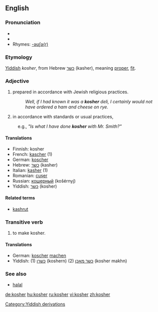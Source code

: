 {{wikipedia|Kashrut}}
==English==

===Pronunciation===
*{{IPA|/ˈkəʊʃ@(r)/}}
*{{SAMPA|/"k@US@(r)/}}
*Rhymes: [[Rhymes:English:-əʊʃə(r)|-əʊʃə(r)]]

===Etymology===
[[Yiddish]] ''kosher'', from Hebrew [[כשר]] (kasher), meaning [[proper]], [[fit]].

===Adjective===
{{en-adj|-}}

# {{italbrac|of food}} prepared in accordance with Jewish religious practices.
#:''Well, if I had known it was a '''''kosher''''' deli, I certainly would not have ordered a ham and cheese on rye.''
# {{italbrac|generally}} in accordance with standards or usual practices, 
:e.g., ''"Is what I have done '''kosher''' with Mr. Smith?"''

====Translations====
*Finnish: kosher
*French: [[kascher]] (1) 
*German: [[koscher]]
*Hebrew: [[כשר]] (kasher)
*Italian: [[kasher]] (1)
*Romanian: [[cuşer]]
*Russian: [[кошерный]] (košérnyj)
*Yiddish: [[כּשר]] (kosher)

====Related terms====
*[[kashrut]]

===Transitive verb===
{{en-verb}}

# {{transitive}} to make kosher.

====Translations====
*German: [[koscher]] [[machen]]
*Yiddish: (1) [[כשרן]] (koshern) (2) [[כשר מאכן]] (kosher makhn)

===See also===
*[[halal]]

[[Category:Yiddish derivations]]

[[de:kosher]]
[[hu:kosher]]
[[ru:kosher]]
[[vi:kosher]]
[[zh:kosher]]